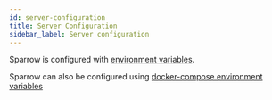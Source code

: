 ```yaml
---
id: server-configuration
title: Server Configuration
sidebar_label: Server configuration
---
```


Sparrow is configured with [environment variables](/docs/backend/environment-vars).

Sparrow can also be configured using [docker-compose environment variables](https://docs.docker.com/compose/reference/envvars/)
